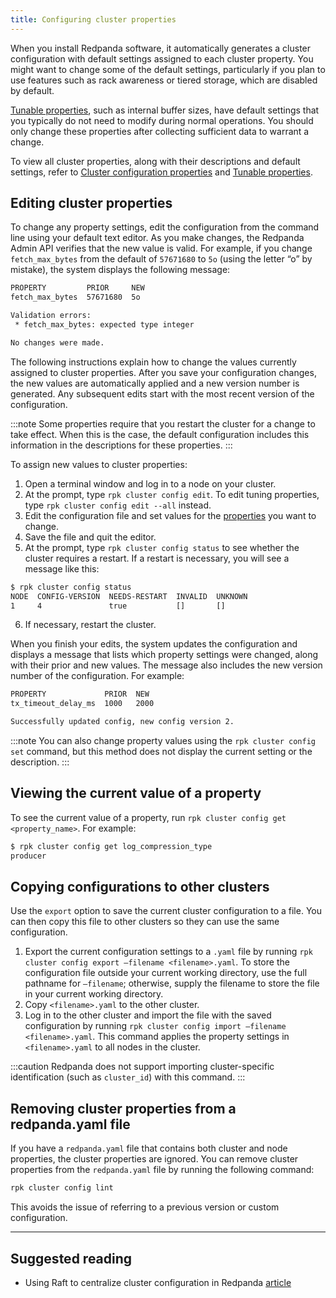 ```yaml
---
title: Configuring cluster properties
---
```


When you install Redpanda software, it automatically generates a cluster configuration with default settings assigned to each cluster property. 
You might want to change some of the default settings, particularly if you plan to use features such as rack awareness or tiered storage, which are disabled by default.

[Tunable properties](../../reference/tunable-properties), such as internal buffer sizes, have default settings that you typically do not need to modify during normal operations. You should only change these properties after collecting sufficient data to warrant a change.

To view all cluster properties, along with their descriptions and default settings, refer to [Cluster configuration properties](../../reference/cluster-properties) and [Tunable properties](../../reference/tunable-properties).

## Editing cluster properties

To change any property settings, edit the configuration from the command line using your default text editor. As you make changes, the Redpanda Admin API verifies that the new value is valid. For example, if you change `fetch_max_bytes` from the default of `57671680` to `5o` (using the letter “o” by mistake), the system displays the following message:

```bash
PROPERTY         PRIOR     NEW
fetch_max_bytes  57671680  5o

Validation errors:
 * fetch_max_bytes: expected type integer

No changes were made.
```

The following instructions explain how to change the values currently assigned to cluster properties. After you save your configuration changes, the new values are automatically applied and a new version number is generated. Any subsequent edits start with the most recent version of the configuration.

:::note
Some properties require that you restart the cluster for a change to take effect. When this is the case, the default configuration includes this information in the descriptions for these properties.
:::

To assign new values to cluster properties:

1. Open a terminal window and log in to a node on your cluster.
2. At the prompt, type `rpk cluster config edit`. To edit tuning properties, type `rpk cluster config edit --all` instead.
3. Edit the configuration file and set values for the [properties](../../reference/cluster-properties) you want to change.
4. Save the file and quit the editor.
5. At the prompt, type `rpk cluster config status` to see whether the cluster requires a restart. If a restart is necessary, you will see a message like this:

```bash
$ rpk cluster config status
NODE  CONFIG-VERSION  NEEDS-RESTART  INVALID  UNKNOWN
1     4               true           []       []
```

6. If necessary, restart the cluster.

When you finish your edits, the system updates the configuration and displays a message that lists which property settings were changed, along with their prior and new values. The message also includes the new version number of the configuration. For example:

```bash
PROPERTY             PRIOR  NEW
tx_timeout_delay_ms  1000   2000

Successfully updated config, new config version 2.
```

:::note
You can also change property values using the `rpk cluster config set` command, but this method does not display the current setting or the description.
:::

## Viewing the current value of a property

To see the current value of a property, run `rpk cluster config get <property_name>`. For example:

```bash
$ rpk cluster config get log_compression_type
producer
```

## Copying configurations to other clusters

Use the `export` option to save the current cluster configuration to a file. You can then copy this file to other clusters so they can use the same configuration.

1. Export the current configuration settings to a `.yaml` file by running `rpk cluster config export –filename <filename>.yaml`. To store the configuration file outside your current working directory, use the full pathname for `–filename`; otherwise, supply the filename to store the file in your current working directory.
2. Copy `<filename>.yaml` to the other cluster.
3. Log in to the other cluster and import the file with the saved configuration by running `rpk cluster config import –filename <filename>.yaml`. This command applies the property settings in `<filename>.yaml` to all nodes in the cluster.

:::caution
Redpanda does not support importing cluster-specific identification (such as `cluster_id`) with this command.
:::

## Removing cluster properties from a redpanda.yaml file

If you have a `redpanda.yaml` file that contains both cluster and node properties, the cluster properties are ignored.
You can remove cluster properties from the `redpanda.yaml` file by running the following command:

```bash
rpk cluster config lint
```

This avoids the issue of referring to a previous version or custom configuration.

---

## Suggested reading

- Using Raft to centralize cluster configuration in Redpanda [article](https://redpanda.com/blog/raft-centralized-cluster-configuration-improvements/)
